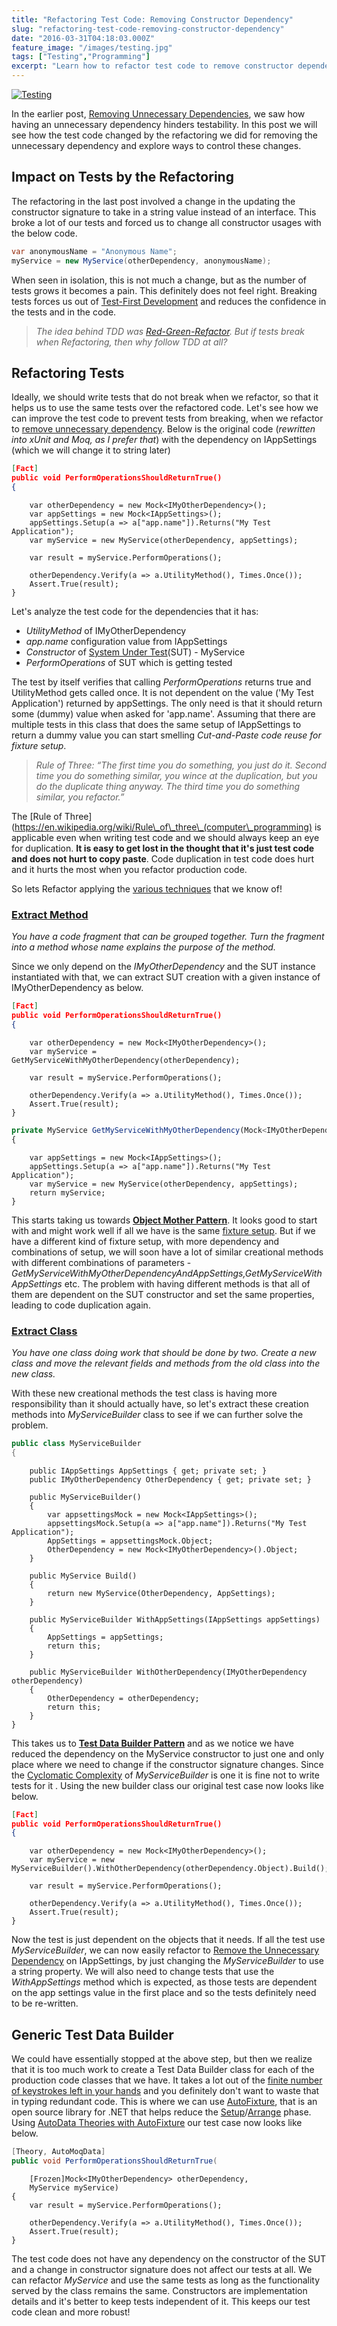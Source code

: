 ```yaml
---
title: "Refactoring Test Code: Removing Constructor Dependency"
slug: "refactoring-test-code-removing-constructor-dependency"
date: "2016-03-31T04:18:03.000Z"
feature_image: "/images/testing.jpg"
tags: ["Testing","Programming"]
excerpt: "Learn how to refactor test code to remove constructor dependencies, improve testability, and prevent breaking tests during code changes."
---
```


[![Testing](/images/testing.jpg)](https://www.flickr.com/photos/toomore/23066277453)

In the earlier post, [Removing Unnecessary Dependencies](/posts/refactoring-to-improve-testability-removing-unnecessary-dependencies/), we saw how having an unnecessary dependency hinders testability. In this post we will see how the test code changed by the refactoring we did for removing the unnecessary dependency and explore ways to control these changes.

Impact on Tests by the Refactoring
----------------------------------

The refactoring in the last post involved a change in the updating the constructor signature to take in a string value instead of an interface. This broke a lot of our tests and forced us to change all constructor usages with the below code.

```csharp
var anonymousName = "Anonymous Name";
myService = new MyService(otherDependency, anonymousName);
```
    

When seen in isolation, this is not much a change, but as the number of tests grows it becomes a pain. This definitely does not feel right. Breaking tests forces us out of [Test-First Development](http://xunitpatterns.com/test%20first%20development.html) and reduces the confidence in the tests and in the code.

> _The idea behind TDD was [Red-Green-Refactor](http://www.jamesshore.com/Blog/Red-Green-Refactor.html). But if tests break when Refactoring, then why follow TDD at all?_

Refactoring Tests
-----------------

Ideally, we should write tests that do not break when we refactor, so that it helps us to use the same tests over the refactored code. Let's see how we can improve the test code to prevent tests from breaking, when we refactor to [remove unnecessary dependency](/posts/refactoring-to-improve-testability-removing-unnecessary-dependencies/). Below is the original code (_rewritten into xUnit and Moq, as I prefer that_) with the dependency on IAppSettings (which we will change it to string later)

```json
[Fact]
public void PerformOperationsShouldReturnTrue()
{
```
        var otherDependency = new Mock<IMyOtherDependency>();
        var appSettings = new Mock<IAppSettings>();
        appSettings.Setup(a => a["app.name"]).Returns("My Test Application");
        var myService = new MyService(otherDependency, appSettings);
    
        var result = myService.PerformOperations();
    
        otherDependency.Verify(a => a.UtilityMethod(), Times.Once());
        Assert.True(result);
    }
    

Let's analyze the test code for the dependencies that it has:

*   _UtilityMethod_ of IMyOtherDependency
*   _app.name_ configuration value from IAppSettings
*   _Constructor_ of [System Under Test](http://xunitpatterns.com/SUT.html)(SUT) - MyService
*   _PerformOperations_ of SUT which is getting tested

The test by itself verifies that calling _PerformOperations_ returns true and UtilityMethod gets called once. It is not dependent on the value ('My Test Application') returned by appSettings. The only need is that it should return some (dummy) value when asked for 'app.name'. Assuming that there are multiple tests in this class that does the same setup of IAppSettings to return a dummy value you can start smelling _Cut-and-Paste code reuse for fixture setup_.

> _Rule of Three: “The first time you do something, you just do it. Second time you do something similar, you wince at the duplication, but you do the duplicate thing anyway. The third time you do something similar, you refactor.”_

The \[Rule of Three\](https://en.wikipedia.org/wiki/Rule\_of\_three\_(computer\_programming) is applicable even when writing test code and we should always keep an eye for duplication. **It is easy to get lost in the thought that it's just test code and does not hurt to copy paste**. Code duplication in test code does hurt and it hurts the most when you refactor production code.

So lets Refactor applying the [various techniques](http://www.refactoring.com/catalog/) that we know of!

### [Extract Method](http://www.refactoring.com/catalog/extractMethod.html)

_You have a code fragment that can be grouped together. Turn the fragment into a method whose name explains the purpose of the method._

Since we only depend on the _IMyOtherDependency_ and the SUT instance instantiated with that, we can extract SUT creation with a given instance of IMyOtherDependency as below.

```json
[Fact]
public void PerformOperationsShouldReturnTrue()
{
```
        var otherDependency = new Mock<IMyOtherDependency>();
        var myService = GetMyServiceWithMyOtherDependency(otherDependency);
    
        var result = myService.PerformOperations();
    
        otherDependency.Verify(a => a.UtilityMethod(), Times.Once());
        Assert.True(result);
    }
    
```typescript
private MyService GetMyServiceWithMyOtherDependency(Mock<IMyOtherDependency> otherDependency)
{
```
        var appSettings = new Mock<IAppSettings>();
        appSettings.Setup(a => a["app.name"]).Returns("My Test Application");
        var myService = new MyService(otherDependency, appSettings);
        return myService;
    }
    

This starts taking us towards **[Object Mother Pattern](http://martinfowler.com/bliki/ObjectMother.html)**. It looks good to start with and might work well if all we have is the same [fixture setup](http://xunitpatterns.com/Fixture%20Setup%20Patterns.html). But if we have a different kind of fixture setup, with more dependency and combinations of setup, we will soon have a lot of similar creational methods with different combinations of parameters - _GetMyServiceWithMyOtherDependencyAndAppSettings,GetMyServiceWithAppSettings_ etc. The problem with having different methods is that all of them are dependent on the SUT constructor and set the same properties, leading to code duplication again.

### [Extract Class](http://www.refactoring.com/catalog/extractClass.html)

_You have one class doing work that should be done by two. Create a new class and move the relevant fields and methods from the old class into the new class._

With these new creational methods the test class is having more responsibility than it should actually have, so let's extract these creation methods into _MyServiceBuilder_ class to see if we can further solve the problem.

```csharp
public class MyServiceBuilder
{
```
        public IAppSettings AppSettings { get; private set; }
        public IMyOtherDependency OtherDependency { get; private set; }
    
        public MyServiceBuilder()
        {
            var appsettingsMock = new Mock<IAppSettings>();
            appsettingsMock.Setup(a => a["app.name"]).Returns("My Test Application");
            AppSettings = appsettingsMock.Object;
            OtherDependency = new Mock<IMyOtherDependency>().Object;
        }
    
        public MyService Build()
        {
            return new MyService(OtherDependency, AppSettings);
        }
    
        public MyServiceBuilder WithAppSettings(IAppSettings appSettings)
        {
            AppSettings = appSettings;
            return this;
        }
    
        public MyServiceBuilder WithOtherDependency(IMyOtherDependency otherDependency)
        {
            OtherDependency = otherDependency;
            return this;
        }
    }
    

This takes us to **[Test Data Builder Pattern](http://www.natpryce.com/articles/000714.html)** and as we notice we have reduced the dependency on the MyService constructor to just one and only place where we need to change if the constructor signature changes. Since the [Cyclomatic Complexity](https://en.wikipedia.org/wiki/Cyclomatic_complexity) of _MyServiceBuilder_ is one it is fine not to write tests for it . Using the new builder class our original test case now looks like below.

```json
[Fact]
public void PerformOperationsShouldReturnTrue()
{
```
        var otherDependency = new Mock<IMyOtherDependency>();
        var myService = new MyServiceBuilder().WithOtherDependency(otherDependency.Object).Build();
    
        var result = myService.PerformOperations();
    
        otherDependency.Verify(a => a.UtilityMethod(), Times.Once());
        Assert.True(result);
    }
    

Now the test is just dependent on the objects that it needs. If all the test use _MyServiceBuilder_, we can now easily refactor to [Remove the Unnecessary Dependency](/posts/refactoring-to-improve-testability-removing-unnecessary-dependencies/) on IAppSettings, by just changing the _MyServiceBuilder_ to use a string property. We will also need to change tests that use the _WithAppSettings_ method which is expected, as those tests are dependent on the app settings value in the first place and so the tests definitely need to be re-written.

Generic Test Data Builder
-------------------------

We could have essentially stopped at the above step, but then we realize that it is too much work to create a Test Data Builder class for each of the production code classes that we have. It takes a lot out of the [finite number of keystrokes left in your hands](http://keysleft.com/) and you definitely don't want to waste that in typing redundant code. This is where we can use [AutoFixture](https://github.com/AutoFixture/AutoFixture), that is an open source library for .NET that helps reduce the [Setup](http://xunitpatterns.com/Four%20Phase%20Test.html)/[Arrange](http://c2.com/cgi/wiki?ArrangeActAssert) phase. Using [AutoData Theories with AutoFixture](http://blog.ploeh.dk/2010/10/08/AutoDataTheorieswithAutoFixture/) our test case now looks like below.

```csharp
[Theory, AutoMoqData]
public void PerformOperationsShouldReturnTrue(
```
        [Frozen]Mock<IMyOtherDependency> otherDependency,
        MyService myService)
    {
        var result = myService.PerformOperations();
    
        otherDependency.Verify(a => a.UtilityMethod(), Times.Once());
        Assert.True(result);
    }
    

The test code does not have any dependency on the constructor of the SUT and a change in constructor signature does not affect our tests at all. We can refactor _MyService_ and use the same tests as long as the functionality served by the class remains the same. Constructors are implementation details and it's better to keep tests independent of it. This keeps our test code clean and more robust!
